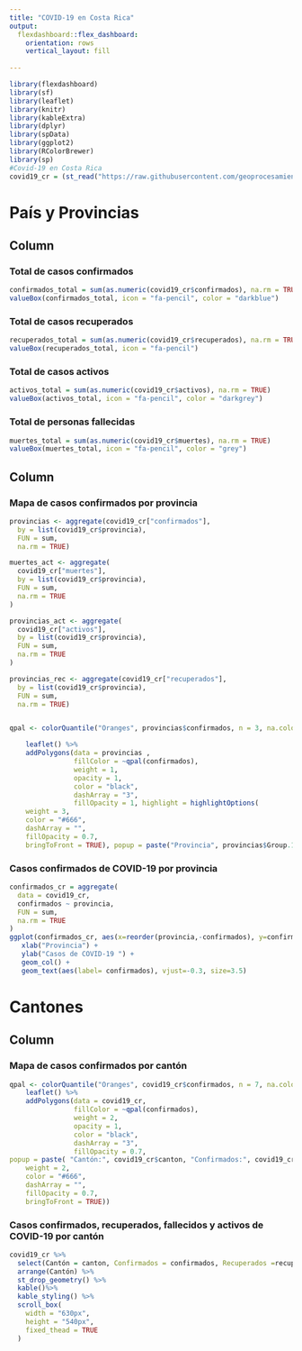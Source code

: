 ---
title: "COVID-19 en Costa Rica"
output: 
  flexdashboard::flex_dashboard:
    orientation: rows
    vertical_layout: fill
    
---
<style>                     
.navbar {
  background-color:grey;
  border-color:black;
}



</style>   



```{r setup, include=FALSE}
library(flexdashboard)
library(sf)
library(leaflet)
library(knitr)
library(kableExtra)
library(dplyr)
library(spData)
library(ggplot2)
library(RColorBrewer)
library(sp)
#Covid-19 en Costa Rica
covid19_cr = (st_read("https://raw.githubusercontent.com/geoprocesamiento-2020i/datos/master/covid19/casos/cr/cr-covid19-cantones.geojson"))
```


País y Provincias {data-width=500}
=======================================================================


Column {data-width=300}
-----------------------------------------------------------------------

### Total de casos confirmados

```{r}
confirmados_total = sum(as.numeric(covid19_cr$confirmados), na.rm = TRUE)
valueBox(confirmados_total, icon = "fa-pencil", color = "darkblue")
```

### Total de casos recuperados

```{r}
recuperados_total = sum(as.numeric(covid19_cr$recuperados), na.rm = TRUE)
valueBox(recuperados_total, icon = "fa-pencil")
```


### Total de casos activos

```{r}
activos_total = sum(as.numeric(covid19_cr$activos), na.rm = TRUE)
valueBox(activos_total, icon = "fa-pencil", color = "darkgrey")
```

### Total de personas fallecidas

```{r}
muertes_total = sum(as.numeric(covid19_cr$muertes), na.rm = TRUE)
valueBox(muertes_total, icon = "fa-pencil", color = "grey")
```

Column {data-width=700}
-----------------------------------------------------------------------

### Mapa de casos confirmados por provincia

```{r}
provincias <- aggregate(covid19_cr["confirmados"], 
  by = list(covid19_cr$provincia), 
  FUN = sum, 
  na.rm = TRUE)

muertes_act <- aggregate(
  covid19_cr["muertes"], 
  by = list(covid19_cr$provincia), 
  FUN = sum, 
  na.rm = TRUE
)

provincias_act <- aggregate(
  covid19_cr["activos"], 
  by = list(covid19_cr$provincia), 
  FUN = sum, 
  na.rm = TRUE
)

provincias_rec <- aggregate(covid19_cr["recuperados"], 
  by = list(covid19_cr$provincia), 
  FUN = sum, 
  na.rm = TRUE)


qpal <- colorQuantile("Oranges", provincias$confirmados, n = 3, na.color = "white")

    leaflet() %>% 
    addPolygons(data = provincias ,
                fillColor = ~qpal(confirmados),
                weight = 1,
                opacity = 1,
                color = "black",
                dashArray = "3",
                fillOpacity = 1, highlight = highlightOptions(
    weight = 3,
    color = "#666",
    dashArray = "",
    fillOpacity = 0.7,
    bringToFront = TRUE), popup = paste("Provincia", provincias$Group.1, "Confirmados:", provincias$confirmados, "Recuperados:",provincias_rec$recuperados, "Activos:",provincias_act$activos , "Muertes:",muertes_act$muertes , sep = '<br/>'))
```


### Casos confirmados de COVID-19 por provincia 
```{r}
confirmados_cr = aggregate(
  data = covid19_cr, 
  confirmados ~ provincia, 
  FUN = sum, 
  na.rm = TRUE
)
ggplot(confirmados_cr, aes(x=reorder(provincia,-confirmados), y=confirmados)) +
   xlab("Provincia") + 
   ylab("Casos de COVID-19 ") +  
   geom_col() +
   geom_text(aes(label= confirmados), vjust=-0.3, size=3.5)
```



Cantones {data-width=500}
=======================================================================

Column {data-width=500}
-----------------------------------------------------------------------
### Mapa de casos confirmados por cantón

```{r}
qpal <- colorQuantile("Oranges", covid19_cr$confirmados, n = 7, na.color = "white")
    leaflet() %>% 
    addPolygons(data = covid19_cr,
                fillColor = ~qpal(confirmados),
                weight = 2,
                opacity = 1,
                color = "black",
                dashArray = "3",
                fillOpacity = 0.7,
popup = paste( "Cantón:", covid19_cr$canton, "Confirmados:", covid19_cr$confirmados, "Recuperados:", covid19_cr$recuperados, "Activos:", covid19_cr$activos, "Muertes:", covid19_cr$muertes, sep = '<br/>'), highlight = highlightOptions(
    weight = 2,
    color = "#666",
    dashArray = "",
    fillOpacity = 0.7,
    bringToFront = TRUE)) 
```


### Casos confirmados, recuperados, fallecidos y activos de COVID-19 por cantón 

```{r}
covid19_cr %>%
  select(Cantón = canton, Confirmados = confirmados, Recuperados =recuperados, Fallecidos = muertes, Activos = activos)%>%
  arrange(Cantón) %>%
  st_drop_geometry() %>%
  kable()%>%
  kable_styling() %>%
  scroll_box(
    width = "630px", 
    height = "540px", 
    fixed_thead = TRUE
  )
```